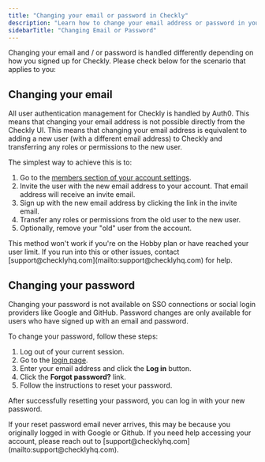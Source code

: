 ```yaml
---
title: "Changing your email or password in Checkly"
description: "Learn how to change your email address or password in your Checkly account"
sidebarTitle: "Changing Email or Password"
---
```


Changing your email and / or password is handled differently depending on how you signed up for Checkly. Please check below for the scenario that applies to you:

## Changing your email

All user authentication management for Checkly is handled by Auth0. This means that changing your email address is not possible directly from the Checkly UI.
This means that changing your email address is equivalent to adding a new user (with a different email address) to Checkly and transferring any roles or permissions to the new user.

The simplest way to achieve this is to:

1. Go to the [members section of your account settings](https://app.checklyhq.com/settings/account/members).
2. Invite the user with the new email address to your account. That email address will receive an invite email.
3. Sign up with the new email address by clicking the link in the invite email.
4. Transfer any roles or permissions from the old user to the new user.
5. Optionally, remove your "old" user from the account.

<Warning>
This method won't work if you're on the Hobby plan or have reached your user limit. If you run into this or other issues, contact [support@checklyhq.com](mailto:support@checklyhq.com) for help.
</Warning>

## Changing your password

<Warning>
Changing your password is not available on SSO connections or social login providers like Google and GitHub. Password changes are only available for users who have signed up with an email and password.
</Warning>

To change your password, follow these steps:

1. Log out of your current session.
2. Go to the [login page](https://app.checklyhq.com/login).
3. Enter your email address and click the **Log in** button.
4. Click the **Forgot password?** link.
5. Follow the instructions to reset your password.

After successfully resetting your password, you can log in with your new password.

<Note>
  If your reset password email never arrives, this may be because you originally logged in with Google or Github. If you need help accessing your account, please reach out to [support@checklyhq.com](mailto:support@checklyhq.com).
</Note>